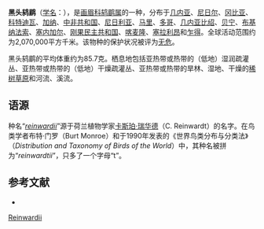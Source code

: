 {{noteTA
|G1=unit
}}
{{Speciesbox
| name = 黑头鸫鹛
| image = 
| status = LC | status_system = IUCN3.1
| genus = Turdoides
| species = reinwardii
| authority = {{link-en|威廉·约翰·斯温森|William John Swainson|Swainson}}, 1831
| range_map = 
}}

'''黑头鸫鹛'''（[[学名|学名]]：{{lang|la|''Turdoides reinwardii''}}），是[[画眉科|画眉科]][[鸫鹛属|鸫鹛属]]的一种，分布于[[几内亚|几内亚]]、[[尼日尔|尼日尔]]、[[冈比亚|冈比亚]]、[[科特迪瓦|科特迪瓦]]、[[加纳|加纳]]、[[中非共和国|中非共和国]]、[[尼日利亚|尼日利亚]]、[[马里|马里]]、[[多哥|多哥]]、[[几内亚比绍|几内亚比绍]]、[[贝宁|贝宁]]、[[布基纳法索|布基纳法索]]、[[塞内加尔|塞内加尔]]、[[刚果民主共和国|刚果民主共和国]]、[[喀麦隆|喀麦隆]]、[[塞拉利昂|塞拉利昂]]和[[乍得|乍得]]。全球活动范围约为2,070,000平方千米。该物种的保护状况被评为[[无危|无危]]。

黑头鸫鹛的平均体重约为85.7克。栖息地包括亚热带或热带的（低地）湿润疏灌丛、亚热带或热带的（低地）干燥疏灌丛、亚热带或热带的旱林、湿地、干燥的[[稀树草原|稀树草原]]和河流、溪流。

== 语源 ==
种名“''[[wikt:reinwardii|reinwardii]]''”源于荷兰植物学家[[卡斯珀·格奥尔格·卡尔·瑞华德|卡斯珀·瑞华德]]（C. Reinwardt）的名字。在鸟类学者布特·门罗（Burt Monroe）和{{link-en|查勒斯·西布莱|Charles Sibley}}于1990年发表的《世界鸟类分布与分类法》（''Distribution and Taxonomy of Birds of the World''）中，其种名被拼为“''reinwardtii''”，只多了一个字母“t”。

== 参考文献 ==
*{{cite web|url=http://www.birdlife.org/datazone/speciesfactsheet.php?id=7961&m=0|title=Turdoides reinwardii|publisher=[[国际鸟盟|BirdLife.org]]|accessdate=2011-06-27|archive-date=2016-03-04|archive-url=https://web.archive.org/web/20160304221259/http://www.birdlife.org/datazone/speciesfactsheet.php?id=7961&m=0|dead-url=no}}
{{Taxonbar|from=Q1930749}}

{{DEFAULTSORT:Turdoides reinwardii}}
[[Category:鸫鹛属|Reinwardii]]